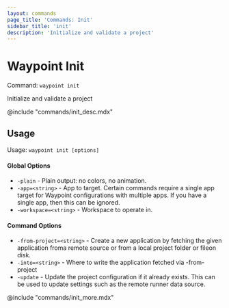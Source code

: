 ```yaml
---
layout: commands
page_title: 'Commands: Init'
sidebar_title: 'init'
description: 'Initialize and validate a project'
---
```


# Waypoint Init

Command: `waypoint init`

Initialize and validate a project

@include "commands/init_desc.mdx"

## Usage

Usage: `waypoint init [options]`

#### Global Options

- `-plain` - Plain output: no colors, no animation.
- `-app=<string>` - App to target. Certain commands require a single app target for Waypoint configurations with multiple apps. If you have a single app, then this can be ignored.
- `-workspace=<string>` - Workspace to operate in.

#### Command Options

- `-from-project=<string>` - Create a new application by fetching the given application froma remote source or from a local project folder or fileon disk.
- `-into=<string>` - Where to write the application fetched via -from-project
- `-update` - Update the project configuration if it already exists. This can be used to update settings such as the remote runner data source.

@include "commands/init_more.mdx"
